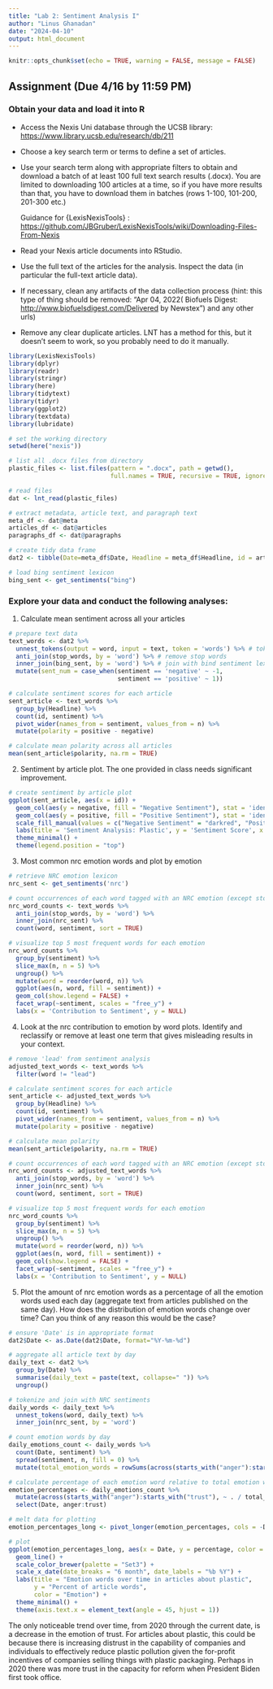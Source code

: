 ```yaml
---
title: "Lab 2: Sentiment Analysis I"
author: "Linus Ghanadan"
date: "2024-04-10"
output: html_document
---
```


```r
knitr::opts_chunk$set(echo = TRUE, warning = FALSE, message = FALSE)
```


## Assignment (Due 4/16 by 11:59 PM)

### Obtain your data and load it into R

-   Access the Nexis Uni database through the UCSB library: <https://www.library.ucsb.edu/research/db/211>

-   Choose a key search term or terms to define a set of articles.

-   Use your search term along with appropriate filters to obtain and download a batch of at least 100 full text search results (.docx). You are limited to downloading 100 articles at a time, so if you have more results than that, you have to download them in batches (rows 1-100, 101-200, 201-300 etc.)

    Guidance for {LexisNexisTools} : <https://github.com/JBGruber/LexisNexisTools/wiki/Downloading-Files-From-Nexis>

-   Read your Nexis article documents into RStudio.

-   Use the full text of the articles for the analysis. Inspect the data (in particular the full-text article data).

-   If necessary, clean any artifacts of the data collection process (hint: this type of thing should be removed: "Apr 04, 2022( Biofuels Digest: <http://www.biofuelsdigest.com/Delivered> by Newstex") and any other urls)

-   Remove any clear duplicate articles. LNT has a method for this, but it doesn't seem to work, so you probably need to do it manually.


```r
library(LexisNexisTools)
library(dplyr)
library(readr)
library(stringr)
library(here)
library(tidytext)
library(tidyr)
library(ggplot2)
library(textdata)
library(lubridate)
```

```r
# set the working directory
setwd(here("nexis"))

# list all .docx files from directory
plastic_files <- list.files(pattern = ".docx", path = getwd(),
                            full.names = TRUE, recursive = TRUE, ignore.case = TRUE)
```

```r
# read files
dat <- lnt_read(plastic_files)

# extract metadata, article text, and paragraph text
meta_df <- dat@meta
articles_df <- dat@articles
paragraphs_df <- dat@paragraphs

# create tidy data frame
dat2 <- tibble(Date=meta_df$Date, Headline = meta_df$Headline, id = articles_df$ID, text = articles_df$Article)

```

```r
# load bing sentiment lexicon
bing_sent <- get_sentiments("bing")
```

### Explore your data and conduct the following analyses:

1.  Calculate mean sentiment across all your articles

```r
# prepare text data
text_words <- dat2 %>% 
  unnest_tokens(output = word, input = text, token = 'words') %>% # tokenize
  anti_join(stop_words, by = 'word') %>% # remove stop words
  inner_join(bing_sent, by = 'word') %>% # join with bind sentiment lexicon
  mutate(sent_num = case_when(sentiment == 'negative' ~ -1,
                              sentiment == 'positive' ~ 1))

```

```r
# calculate sentiment scores for each article
sent_article <- text_words %>%
  group_by(Headline) %>%
  count(id, sentiment) %>%
  pivot_wider(names_from = sentiment, values_from = n) %>%
  mutate(polarity = positive - negative)

# calculate mean polarity across all articles
mean(sent_article$polarity, na.rm = TRUE)

```


2.  Sentiment by article plot. The one provided in class needs significant improvement.

```r
# create sentiment by article plot
ggplot(sent_article, aes(x = id)) +
  geom_col(aes(y = negative, fill = "Negative Sentiment"), stat = 'identity') +
  geom_col(aes(y = positive, fill = "Positive Sentiment"), stat = 'identity') +
  scale_fill_manual(values = c("Negative Sentiment" = "darkred", "Positive Sentiment" = "cornflowerblue")) +
  labs(title = 'Sentiment Analysis: Plastic', y = 'Sentiment Score', x = "Article ID", fill = "") +
  theme_minimal() +
  theme(legend.position = "top")

```


3.  Most common nrc emotion words and plot by emotion

```r
# retrieve NRC emotion lexicon
nrc_sent <- get_sentiments('nrc')
```

```r
# count occurrences of each word tagged with an NRC emotion (except stop words)
nrc_word_counts <- text_words %>%
  anti_join(stop_words, by = 'word') %>%
  inner_join(nrc_sent) %>%
  count(word, sentiment, sort = TRUE)
```

```r
# visualize top 5 most frequent words for each emotion
nrc_word_counts %>%
  group_by(sentiment) %>%
  slice_max(n, n = 5) %>%
  ungroup() %>%
  mutate(word = reorder(word, n)) %>%
  ggplot(aes(n, word, fill = sentiment)) +
  geom_col(show.legend = FALSE) +
  facet_wrap(~sentiment, scales = "free_y") +
  labs(x = 'Contribution to Sentiment', y = NULL)

```

4.  Look at the nrc contribution to emotion by word plots. Identify and reclassify or remove at least one term that gives misleading results in your context.

```r
# remove 'lead' from sentiment analysis
adjusted_text_words <- text_words %>%
  filter(word != "lead")

# calculate sentiment scores for each article
sent_article <- adjusted_text_words %>%
  group_by(Headline) %>%
  count(id, sentiment) %>%
  pivot_wider(names_from = sentiment, values_from = n) %>%
  mutate(polarity = positive - negative)

# calculate mean polarity
mean(sent_article$polarity, na.rm = TRUE)

```

```r
# count occurrences of each word tagged with an NRC emotion (except stop words)
nrc_word_counts <- adjusted_text_words %>%
  anti_join(stop_words, by = 'word') %>%
  inner_join(nrc_sent) %>%
  count(word, sentiment, sort = TRUE)
```

```r
# visualize top 5 most frequent words for each emotion
nrc_word_counts %>%
  group_by(sentiment) %>%
  slice_max(n, n = 5) %>%
  ungroup() %>%
  mutate(word = reorder(word, n)) %>%
  ggplot(aes(n, word, fill = sentiment)) +
  geom_col(show.legend = FALSE) +
  facet_wrap(~sentiment, scales = "free_y") +
  labs(x = 'Contribution to Sentiment', y = NULL)

```





5.  Plot the amount of nrc emotion words as a percentage of all the emotion words used each day (aggregate text from articles published on the same day). How does the distribution of emotion words change over time? Can you think of any reason this would be the case?


```r

# ensure 'Date' is in appropriate format
dat2$Date <- as.Date(dat2$Date, format="%Y-%m-%d")

# aggregate all article text by day
daily_text <- dat2 %>%
  group_by(Date) %>%
  summarise(daily_text = paste(text, collapse=" ")) %>%
  ungroup()

```





```r

# tokenize and join with NRC sentiments
daily_words <- daily_text %>%
  unnest_tokens(word, daily_text) %>%
  inner_join(nrc_sent, by = 'word')

# count emotion words by day
daily_emotions_count <- daily_words %>%
  count(Date, sentiment) %>%
  spread(sentiment, n, fill = 0) %>%
  mutate(total_emotion_words = rowSums(across(starts_with("anger"):starts_with("trust"))))

# calculate percentage of each emotion word relative to total emotion words each day
emotion_percentages <- daily_emotions_count %>%
  mutate(across(starts_with("anger"):starts_with("trust"), ~ . / total_emotion_words * 100)) %>%
  select(Date, anger:trust)

# melt data for plotting
emotion_percentages_long <- pivot_longer(emotion_percentages, cols = -Date, names_to = "emotion", values_to = "percentage")

# plot
ggplot(emotion_percentages_long, aes(x = Date, y = percentage, color = emotion)) +
  geom_line() +
  scale_color_brewer(palette = "Set3") +
  scale_x_date(date_breaks = "6 month", date_labels = "%b %Y") +
  labs(title = "Emotion words over time in articles about plastic",
       y = "Percent of article words",
       color = "Emotion") +
  theme_minimal() +
  theme(axis.text.x = element_text(angle = 45, hjust = 1))

```

The only noticeable trend over time, from 2020 through the current date, is a decrease in the emotion of trust. For articles about plastic, this could be because there is increasing distrust in the capability of companies and individuals to effectively reduce plastic pollution given the for-profit incentives of companies selling things with plastic packaging. Perhaps in 2020 there was more trust in the capacity for reform when President Biden first took office.

